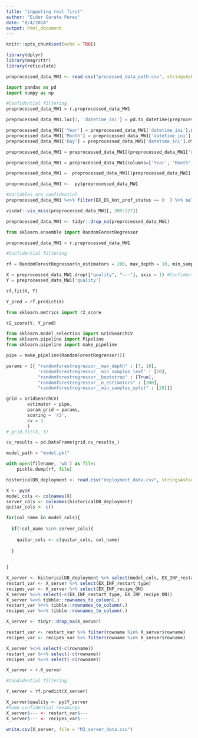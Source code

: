 ```yaml
---
title: "inpputing real first"
author: "Eider Garate Perez"
date: "8/4/2024"
output: html_document
---
```


```r
knitr::opts_chunk$set(echo = TRUE)
```

```r
library(dplyr)
library(magrittr)
library(reticulate)
```

```r
preprocessed_data_MW1 <- read.csv("processed_data_path.csv", stringsAsFactors = FALSE)
```

```python
import pandas as pd
import numpy as np
```


```python
#Confidential filtering
preprocessed_data_MW1 = r.preprocessed_data_MW1

preprocessed_data_MW1.loc[:, 'datetime_ini'] = pd.to_datetime(preprocessed_data_MW1['---'], unit = "s")

preprocessed_data_MW1['Year'] = preprocessed_data_MW1['datetime_ini'].dt.year
preprocessed_data_MW1['Month'] = preprocessed_data_MW1['datetime_ini'].dt.month
preprocessed_data_MW1['Day'] = preprocessed_data_MW1['datetime_ini'].dt.day

preprocessed_data_MW1 = preprocessed_data_MW1[(preprocessed_data_MW1['datetime_ini'] >= pd.to_datetime("---"))]

preprocessed_data_MW1 = preprocessed_data_MW1(columns=['Year', 'Month', 'Day', 'datetime_ini'])

preprocessed_data_MW1 =  preprocessed_data_MW1[(preprocessed_data_MW1['EX_INF_restart_type'] == "Normal_restart")]
```
```r
preprocessed_data_MW1 <-  py$preprocessed_data_MW1
```

```r
#Variables are confidential
preprocessed_data_MW1 %<>% filter(EX_DS_Hot_prof_status == 0  ) %>% select(-c(---))
```

```r
visdat::vis_miss(preprocessed_data_MW1[, 200:227])
```

```r
preprocessed_data_MW1 <- tidyr::drop_na(preprocessed_data_MW1)
```

```python
from sklearn.ensemble import RandomForestRegressor

preprocessed_data_MW1 = r.preprocessed_data_MW1

#Confidential filtering

rf = RandomForestRegressor(n_estimators = 200, max_depth = 10, min_samples_split = 20, min_samples_leaf = 10, bootstrap = True)

X = preprocessed_data_MW1.drop(["quality", "---"], axis = 1) #Confidential drop
Y = preprocessed_data_MW1['quality']

rf.fit(X, Y)

Y_pred = rf.predict(X)

from sklearn.metrics import r2_score

r2_score(Y, Y_pred)


```

```python
from sklearn.model_selection import GridSearchCV
from sklearn.pipeline import Pipeline
from sklearn.pipeline import make_pipeline

pipe = make_pipeline(RandomForestRegressor())

params = [{ "randomforestregressor__max_depth" : [7, 10],
            'randomforestregressor__min_samples_leaf' : [10],
            "randomforestregressor__bootstrap" : [True],
            "randomforestregressor__n_estimators" : [200],
            "randomforestregressor__min_samples_split" : [20]}]

grid = GridSearchCV(
        estimator = pipe,
        param_grid = params,
        scoring = 'r2',
        cv = 3
        )
# grid.fit(X, Y)
```

```python
cv_results = pd.DataFrame(grid.cv_results_)
```


```python
model_path = "model.pkl"

with open(filename, 'wb') as file:
    pickle.dump(rf, file)
```

```r
historicalDB_deployment <- read.csv("deployment_data.csv", stringsAsFactors = FALSE)
```

```r
X <- py$X
model_cols <- colnames(X)
server_cols <- colnames(historicalDB_deployment)
quitar_cols <- c()

for(col_name in model_cols){
  
  if(!col_name %in% server_cols){
    
    quitar_cols <- c(quitar_cols, col_name)
    
  }  
  
  
}
```

```r
X_server <- historicalDB_deployment %>% select(model_cols, EX_INF_restart_type, EX_INF_recipe_ON)
restart_var <- X_server %>% select(EX_INF_restart_type)
recipes_var <- X_server %>% select(EX_INF_recipe_ON) 
X_server %<>% select(-c(EX_INF_restart_type, EX_INF_recipe_ON))
X_server %<>% tibble::rownames_to_column(.)
restart_var %<>% tibble::rownames_to_column(.)
recipes_var %<>% tibble::rownames_to_column(.)

X_server <- tidyr::drop_na(X_server)

restart_var <- restart_var %>% filter(rowname %in% X_server$rowname)
recipes_var <- recipes_var %>% filter(rowname %in% X_server$rowname)

X_server %<>% select(-c(rowname))
restart_var %<>% select(-c(rowname))
recipes_var %<>% select(-c(rowname))
```

```python
X_server = r.X_server

#Condidential filtering

Y_server = rf.predict(X_server)
```


```r
X_server$quality <- py$Y_server
#Some confidential renamings
X_server$--- <- restart_var$---
X_server$--- <- recipes_var$---
```

```r
write.csv(X_server, file = "M2_server_data.csv")
```

